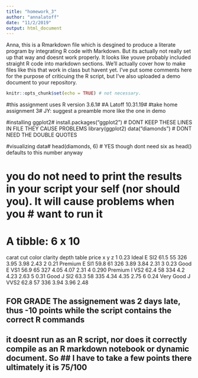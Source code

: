 ```yaml
---
title: "homework_3"
author: "annalatoff"
date: "11/2/2019"
output: html_document
---
```


Anna, this is a Rmarkdown file which is desgined to produce a literate program by integrating R code with 
Markdown. But its actually not really set up that way and doesnt work properly.  It looks like youve probably included straight R code into markdown sections. We'll actually cover how to make files like this that work 
in class but havent yet.  I've put some comments here for the purpose of criticuing the R script, but I've also uploaded a demo document to your repository. 

```r
knitr::opts_chunk$set(echo = TRUE) # not necessary. 
```

#this assignment uses R version 3.6.1#
#A Latoff 10.31.19#
#take home assignment 3#  JY: suggest a preamble more like the one in demo

#installing ggplot2#
install.packages("ggplot2") # DONT KEEP THESE LINES IN FILE THEY CAUSE PROBLEMS
library(ggplot2) 
data("diamonds") # DONT NEED THE DOUBLE QUOTES

#visualizing data#
head(diamonds, 6) # YES though dont need six as head() defaults to this number anyway


# you do not need to print the results in your script your self (nor should you). It will cause problems when you # want to run it

# A tibble: 6 x 10
  carat cut       color clarity depth table price     x     y     z
  <dbl> <ord>     <ord> <ord>   <dbl> <dbl> <int> <dbl> <dbl> <dbl>
1 0.23  Ideal     E     SI2      61.5    55   326  3.95  3.98  2.43
2 0.21  Premium   E     SI1      59.8    61   326  3.89  3.84  2.31
3 0.23  Good      E     VS1      56.9    65   327  4.05  4.07  2.31
4 0.290 Premium   I     VS2      62.4    58   334  4.2   4.23  2.63
5 0.31  Good      J     SI2      63.3    58   335  4.34  4.35  2.75
6 0.24  Very Good J     VVS2     62.8    57   336  3.94  3.96  2.48


## FOR GRADE The assignement was 2 days late, thus -10 points while the script contains the correct R commands
## it doesnt run as an R script, nor does it correctly compile as an R markdown notebook or dynamic document. So ## I have to take a few points there ultimately it is  75/100 